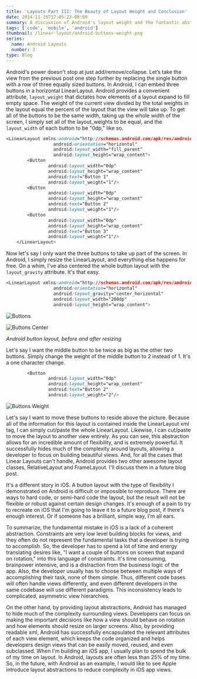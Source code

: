 ```yaml
---
title: 'Layouts Part III: The Beauty of Layout Weight and Conclusion'
date: 2014-11-16T17:05:23-08:00
summary: A discussion of Android's layout weight and the fantastic abstraction it represents.  There is no equivalent on iOS.
tags: ['code', 'mobile', 'android']
thumbnail: /linear-layout/android-buttons-weight.png
series:
  name: Android Layouts
  number: 3
type: Blog
---
```


Android's power doesn't stop at just add/remove/collapse. Let’s take the view from the previous post one step further by replacing the single button with a row of three equally sized buttons. In Android, I can embed three buttons in a horizontal LinearLayout. Android provides a convenient attribute, `layout_weight` that dictates how elements of a layout expand to fill empty space. The weight of the current view divided by the total weights in the layout equal the percent of the layout that the view will take up. To get all of the buttons to be the same width, taking up the whole width of the screen, I simply set all of the layout_weights to be equal, and the `layout_width` of each button to be "0dp," like so.

```css
<LinearLayout xmlns:android="http://schemas.android.com/apk/res/android"
                  android:orientation="horizontal"
                  android:layout_width="fill_parent"
                  android:layout_height="wrap_content">
        <Button
                android:layout_width="0dp"
                android:layout_height="wrap_content"
                android:text="Button 1"
                android:layout_weight="1"/>
        <Button
                android:layout_width="0dp"
                android:layout_height="wrap_content"
                android:text="Button 2"
                android:layout_weight="1"/>
        <Button
                android:layout_width="0dp"
                android:layout_height="wrap_content"
                android:text="Button 3"
                android:layout_weight="1"/>
    </LinearLayout>
```

Now let's say I only want the three buttons to take up part of the screen. In Android, I simply resize the LinearLayout, and everything else happens for free. On a whim, I've also centered the whole button layout with the `layout_gravity` attribute. It's that easy.

```css
<LinearLayout xmlns:android="http://schemas.android.com/apk/res/android"
                  android:orientation="horizontal"
                  android:layout_gravity="center_horizontal"
                  android:layout_width="200dp"
                  android:layout_height="wrap_content">
```

![Buttons](/static/images/linear-layout/android-buttons.png)

![Buttons Center](/static/images/linear-layout/android-buttons-center.png)

_Android button layout, before and after resizing_

Let's say I want the middle button to be twice as big as the other two buttons. Simply change the weight of the middle button to 2 instead of 1. It's a one character change.

```css
        <Button
                android:layout_width="0dp"
                android:layout_height="wrap_content"
                android:text="Button 2"
                android:layout_weight="2"/>
```

![Buttons Weight](/static/images/linear-layout/android-buttons-weight.png)

Let's say I want to move these buttons to reside above the picture. Because all of the information for this layout is contained inside the LinearLayout xml tag, I can simply cut/paste the whole LinearLayout. Likewise, I can cut/paste to move the layout to another view entirely. As you can see, this abstraction allows for an incredible amount of flexibility, and is extremely powerful. It successfully hides much of the complexity around layouts, allowing a developer to focus on building beautiful views. And, for all the cases that Linear Layouts can't handle, Android provides two other awesome layout classes, RelativeLayout and FrameLayout. I'll discuss them in a future blog post.

It's a different story in iOS. A button layout with the type of flexibility I demonstrated on Android is difficult or impossible to reproduce. There are ways to hard code, or semi-hard code the layout, but the result will not be flexible or robust against certain design changes. It's enough of a pain to try to recreate on iOS that I'm going to leave it to a future blog post, if there's enough interest. Or if someone has a brilliant, simple way, I'm all ears.

To summarize, the fundamental mistake in iOS is a lack of a coherent abstraction. Constraints are very low level building blocks for views, and they often do not represent the fundamental tasks that a developer is trying to accomplish. So, the developer has to spend a lot of time and energy translating desires like, "I want a couple of buttons on screen that expand on rotation," into this language of constraints. It's time consuming, brainpower intensive, and is a distraction from the business logic of the app. Also, the developer usually has to choose between multiple ways of accomplishing their task, none of them simple. Thus, different code bases will often handle views differently, and even different developers in the same codebase will use different paradigms. This inconsistency leads to complicated, asymmetric view hierarchies.

On the other hand, by providing layout abstractions, Android has managed to hide much of the complexity surrounding views. Developers can focus on making the important decisions like how a view should behave on rotation and how elements should resize on larger screens. Also, by providing readable xml, Android has successfully encapsulated the relevant attributes of each view element, which keeps the code organized and helps developers design views that can be easily moved, reused, and even subclassed. When I'm building an iOS app, I usually plan to spend the bulk of my time on layout. In Android, layouts are often less than 25% of my time. So, in the future, with Android as an example, I would like to see Apple introduce layout abstractions to reduce complexity in iOS app views.
